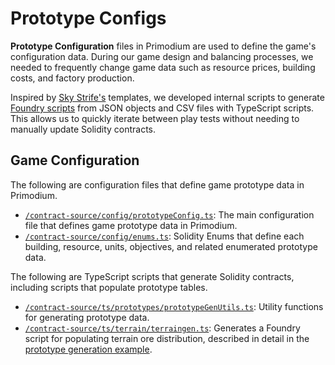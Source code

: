 # Prototype Configs

**Prototype Configuration** files in Primodium are used to define the game's configuration data. During our game design and balancing processes, we needed to frequently change game data such as resource prices, building costs, and factory production.

Inspired by [Sky Strife's](https://github.com/latticexyz/skystrife-public) templates, we developed internal scripts to generate [Foundry scripts](https://book.getfoundry.sh/tutorials/solidity-scripting) from JSON objects and CSV files with TypeScript scripts. This allows us to quickly iterate between play tests without needing to manually update Solidity contracts.

## Game Configuration

The following are configuration files that define game prototype data in Primodium.

- [`/contract-source/config/prototypeConfig.ts`](https://github.com/primodiumxyz/developer/blob/main/contract-source/config/prototypeConfig.ts): The main configuration file that defines game prototype data in Primodium.
- [`/contract-source/config/enums.ts`](https://github.com/primodiumxyz/developer/blob/main/contract-source/config/enums.ts): Solidity Enums that define each building, resource, units, objectives, and related enumerated prototype data.

The following are TypeScript scripts that generate Solidity contracts, including scripts that populate prototype tables.

- [`/contract-source/ts/prototypes/prototypeGenUtils.ts`](https://github.com/primodiumxyz/developer/blob/main/contract-source/ts/prototypes/prototypeGenUtils.ts): Utility functions for generating prototype data.
- [`/contract-source/ts/terrain/terraingen.ts`](https://github.com/primodiumxyz/developer/blob/main/contract-source/ts/terrain/terraingen.ts): Generates a Foundry script for populating terrain ore distribution, described in detail in the [prototype generation example](./generation.mdx).
